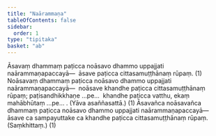 ```yaml
---
title: "Naārammaṇa"
tableOfContents: false
sidebar:
  order: 1
type: "tipitaka"
basket: "ab"
---
```



<DynamicBreadcrumb />

<Division number="6">

<Paragraph number="982">
Āsavaṃ dhammaṃ paṭicca noāsavo dhammo uppajjati naārammaṇapaccayā—  āsave paṭicca cittasamuṭṭhānaṃ rūpaṃ. (1)
</Paragraph>

<Paragraph number="983">
Noāsavaṃ dhammaṃ paṭicca noāsavo dhammo uppajjati naārammaṇapaccayā—  noāsave khandhe paṭicca cittasamuṭṭhānaṃ rūpaṃ; paṭisandhikkhaṇe …pe…  khandhe paṭicca vatthu, ekaṃ mahābhūtaṃ …pe… . (Yāva asaññasattā.) (1)
</Paragraph>

<Paragraph number="984">
Āsavañca noāsavañca dhammaṃ paṭicca noāsavo dhammo uppajjati naārammaṇapaccayā—  āsave ca sampayuttake ca khandhe paṭicca cittasamuṭṭhānaṃ rūpaṃ. (Saṃkhittaṃ.) (1)
</Paragraph>
</Division>